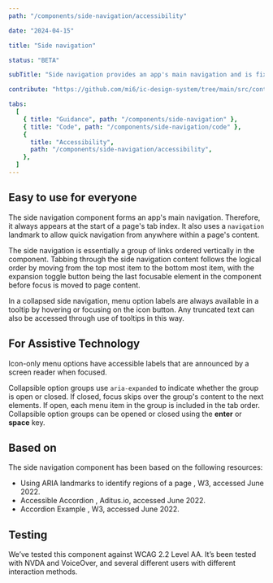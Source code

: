 ```yaml
---
path: "/components/side-navigation/accessibility"

date: "2024-04-15"

title: "Side navigation"

status: "BETA"

subTitle: "Side navigation provides an app's main navigation and is fixed on the left-hand side of the app. It includes the app's name, main navigation and optional secondary links."

contribute: "https://github.com/mi6/ic-design-system/tree/main/src/content/structured/components/side-navigation"

tabs:
  [
    { title: "Guidance", path: "/components/side-navigation" },
    { title: "Code", path: "/components/side-navigation/code" },
    {
      title: "Accessibility",
      path: "/components/side-navigation/accessibility",
    },
  ]
---
```


## Easy to use for everyone

The side navigation component forms an app's main navigation. Therefore, it always appears at the start of a page's tab index. It also uses a `navigation` landmark to allow quick navigation from anywhere within a page's content.

The side navigation is essentially a group of links ordered vertically in the component. Tabbing through the side navigation content follows the logical order by moving from the top most item to the bottom most item, with the expansion toggle button being the last focusable element in the component before focus is moved to page content.

In a collapsed side navigation, menu option labels are always available in a tooltip by hovering or focusing on the icon button. Any truncated text can also be accessed through use of tooltips in this way.

## For Assistive Technology

Icon-only menu options have accessible labels that are announced by a screen reader when focused.

Collapsible option groups use `aria-expanded` to indicate whether the group is open or closed. If closed, focus skips over the group's content to the next elements. If open, each menu item in the group is included in the tab order. Collapsible option groups can be opened or closed using the **enter** or **space** key.

## Based on

The side navigation component has been based on the following resources:

<ul>
  <li>
    <ic-link
      target="_blank"
      href="https://www.w3.org/WAI/GL/wiki/Using_ARIA_landmarks_to_identify_regions_of_a_page"
      rel="noreferrer noopener nofollow"
    >
      Using ARIA landmarks to identify regions of a page
    </ic-link>
    , W3, accessed June 2022.
  </li>
  <li>
    <ic-link
      target="_blank"
      href="https://www.aditus.io/patterns/accordion/"
      rel="noreferrer noopener nofollow"
    >
      Accessible Accordion
    </ic-link>
    , Aditus.io, accessed June 2022.
  </li>
  <li>
    <ic-link
      target="_blank"
      href="https://www.w3.org/WAI/ARIA/apg/example-index/accordion/accordion.html"
      rel="noreferrer noopener nofollow"
    >
      Accordion Example
    </ic-link>
    , W3, accessed June 2022.
  </li>
</ul>

## Testing

We’ve tested this component against WCAG 2.2 Level AA. It’s been tested with NVDA and VoiceOver, and several different users with different interaction methods.
